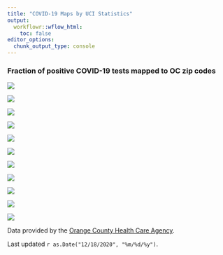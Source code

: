 ```yaml
---
title: "COVID-19 Maps by UCI Statistics"
output:
  workflowr::wflow_html:
    toc: false
editor_options:
  chunk_output_type: console
---
```

<style type="text/css">
.main-container {
  max-width: 1200px;
  margin-left: auto;
  margin-right: auto;
}
</style>

### Fraction of positive COVID-19 tests mapped to OC zip codes

<div class = "row">
<div class = "col-md-4">
<img src = "assets/MarchPos.png"/>
</div>
<div class = "col-md-4">
<img src = "assets/AprilPos.png"/>
</div>
<div class = "col-md-4">
<img src = "assets/MayPos.png"/>
</div>
</div>

<div class = "row">
<div class = "col-md-4">
<img src = "assets/JunePos.png"/>
</div>
<div class = "col-md-4">
<img src = "assets/JulyPos.png"/>
</div>
<div class = "col-md-4">
<img src = "assets/AugPos.png"/>
</div>
</div>

<div class = "row">
<div class = "col-md-4">
<img src = "assets/SeptPos.png"/>
</div>
<div class = "col-md-4">
<img src = "assets/OctPos.png"/>
</div>
<div class = "col-md-4">
<img src = "assets/NovPos.png"/>
</div>
</div>

<div class = "row">
<div class = "col-md-4">
<img src = "assets/DecPos.png"/>
</div>
<div class = "col-md-4">
<img src = "assets/OC_Labels.png"/>
</div>
</div>

Data provided by the [Orange County Health Care Agency](https://www.ochealthinfo.com).

Last updated `r as.Date("12/18/2020", "%m/%d/%y")`.
